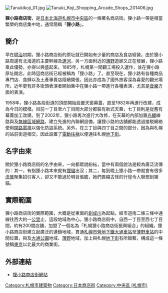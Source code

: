 [[File:Tanukikoji_01.jpg|thumb]]
[[File:Tanuki_Koji_Shopping_Arcade_Shops_201406.jpg|thumb]]
{{Japanese|japanese=狸小路商店街|kana=たぬきこうじしょうてんがい|romaji=Tanukikōji Syōtengai}}

'''狸小路商店街'''，是[[日本|日本]][[北海道|北海道]][[札幌市|札幌市]][[中央區_(札幌市)|中央區]]的一條著名商店街。狸小路一帶是相當繁榮的商店集中地，通常簡稱「'''狸小路'''」。

==簡介==
早在[[明治|明治]]初期，狸小路商店街的原址就已開始有少量的商店及食店經營。由於狸小路周邊有北海道的主要幹線及[[運河|運河]]，另一方面附近的[[薄野|薄野]]遊廓又正在發展，狸小路乘此優勢，亦得以興盛起來。1885年，札幌第一間觀工場投入運作，並在狸小路原址開店，此時這商店街已經被稱為「狸小路」了。直至現在，狸小路有各種商品專門店、食肆以及土產專賣店陸續開張，因此亦成為了國外旅客深為喜愛的觀光場所。近年更有許多街頭表演者開始集中在狸小路一帶進行各種表演，尤其是[[音樂|音樂]]方面的表演。

1958年，狸小路各段街道的頂部開始設置天窗幕蓋，直至1982年再進行改建，成為今日的模樣。目前一丁目至六丁目間大部分都裝有新式天幕，七丁目則是從舊有幕蓋加工改建。到了2002年，狸小路再次進行大改修，在天幕的內部加置[[光纖|光纖]]線路與及[[無線區域網路|無線區域網路]]，建立先進的內聯網設備，讓狸小路的店舖都能透過接駁網絡使用[[閉路電視|閉路電視]]以強化防盜系統。另外，在三丁目與四丁目之間的部分，因為與札幌的站前街道相交，因此設置了[[電動扶梯|電動扶梯]]以便通往札幌[[地下街|地下街]]。

==名字由來==
關於狸小路商店街的名字由來，一向都眾說紛紜，當中有兩個說法是較為廣泛流傳的：其一，有指狸小路本來就有[[狸貓|狸貓]]出沒；其二，每到晚上狸小路一帶就會有很多[[妓女|流鶯]]聚集招引客人，卻又不敢過於明目張膽，她們畏縮古怪的行徑令人聯想到狸貓。

==實際範圍==
狸小路商店街的實際範圍，大概是從東面的[[創成川|創成川]]為起點，經市道南二條三條中通線往西大約一[[公里|公里]]止，這段地域為中心。狸小路商店街中，自西一丁目至西七丁目間，約有200間店舖，加盟了一個名為「札幌狸小路商店街振興組合」的組織。狸小路商店街建立起廣泛的連鎖地域，貫通[[札幌市營地下鐵|札幌市營地下鐵]][[大通車站_(北海道)|大通車站]]至[[薄野車站|薄野車站]]的中間位置，與及[[大通公園|大通公園]]地域、[[薄野|薄野]]地域，加上與札幌[[地下街|地下街]]有所聯繫，構成這一條號稱[[東京|東京]]以北最大的商業街。

==外部連結==
* [http://www.tanukikoji.or.jp/ 狸小路商店街網站] {{Wayback|url=http://www.tanukikoji.or.jp/ |date=20210422202649 }}

{{coord|43.058333|N|141.35463|E|type:landmark|display=title|format=dms}}
[[Category:札幌市建築物|Category:札幌市建築物]]
[[Category:日本商店街|Category:日本商店街]]
[[Category:中央區_(札幌市)|Category:中央區 (札幌市)]]
